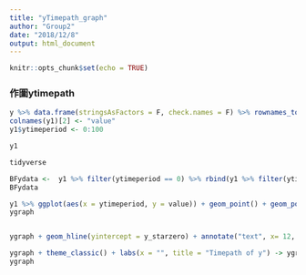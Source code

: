 ```yaml
---
title: "yTimepath_graph"
author: "Group2"
date: "2018/12/8"
output: html_document
---
```


```r
knitr::opts_chunk$set(echo = TRUE)
```

### 作圖ytimepath
```r
y %>% data.frame(stringsAsFactors = F, check.names = F) %>% rownames_to_column(var = "ytimeperiod") -> y1
colnames(y1)[2] <- "value"
y1$ytimeperiod <- 0:100 

y1

tidyverse
```

```r
BFydata <-  y1 %>% filter(ytimeperiod == 0) %>% rbind(y1 %>% filter(ytimeperiod == 100))
BFydata

y1 %>% ggplot(aes(x = ytimeperiod, y = value)) + geom_point() + geom_point(data = BFydata, col = 'red') -> ygraph
ygraph


ygraph + geom_hline(yintercept = y_starzero) + annotate("text", x= 12, y=BFydata[1,2]+0.00005, label = "t0 = 0.6218189") +          annotate("text", x= 95, y=BFydata[2,2]+0.00035, label = "t100 = 0.6275749") + annotate("text", x= 95, y=BFydata[1,2]-0.0052, label = "0.6161707") -> ygraph

ygraph + theme_classic() + labs(x = "", title = "Timepath of y") -> ygraph
ygraph
```